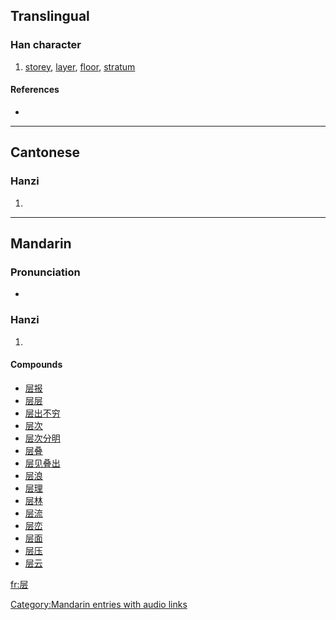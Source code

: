{{see|層}}
==Translingual==

===Han character===
{{Han char|rn=44|rad=尸|as=04|sn=7|four=|canj=尸一一戈 (SMMI)}}

# [[storey]], [[layer]], [[floor]], [[stratum]]

====References====
* {{Han ref|kx=0300.241|hdz=20966.090|uh=5C42|ud=23618}}

----

==Cantonese==

===Hanzi===
{{yue-hanzi|jyut=|y=chang4}}

# {{defn|Cantonese}}

----

==Mandarin==

===Pronunciation===
*{{audio|zh-céng.ogg|audio}}

===Hanzi===
{{cmn-hanzi|tra=層|pin=[[céng]] ([[ceng2]])|wg=ts'eng<sup>2</sup>}}

# {{defn|Mandarin}}

====Compounds====
* [[层报]]
* [[层层]]
* [[层出不穷]]
* [[层次]]
* [[层次分明]]
* [[层叠]]
* [[层见叠出]]
* [[层浪]]
* [[层理]]
* [[层林]]
* [[层流]]
* [[层峦]]
* [[层面]]
* [[层压]]
* [[层云]]

[[Category:Mandarin entries with audio links]]
[[fr:层]]